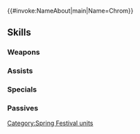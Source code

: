 {{#invoke:NameAbout|main|Name=Chrom}}{{HeroPage Tabs}}
{{Hero Infobox
|Name=Chrom
|Title=Spring Exalt
|GrowthModifier=None
|WeaponType=Green Axe
|Origin=Fire Emblem Awakening
|Gender=Male
|MoveType=Infantry
|actorEN=Matt Mercer
|actorJP=杉田智和
|artist=えびら
|releaseDate=March 30, 2017
|TagID=春祭クロム
|InternalID=115
|Properties=special,hat,specRate_202202
|cv1=10
|cv2=100100
|description=A prince of Ylisse and descendant of the Hero-King. Dressed to celebrate the spring festival. Appears in Fire Emblem Awakening.
}}
{{Stats Page
|Lv1HP=19|Lv1ATK=9|Lv1SPD=8|Lv1DEF=6|Lv1RES=5
|GRHP=55|GRATK=60|GRSPD=55|GRDEF=50|GRRES=35
}}
==Skills==
===Weapons===
{{Weapons Table
|weapon1=Iron Axe
|weapon1Default=1
|weapon1Unlock=1
|weapon2=Steel Axe
|weapon2Default=3
|weapon2Unlock=2
|weapon3=Carrot Axe
|weapon3Default=4
|weapon3Unlock=3
|weapon4=Carrot Axe+
|weapon4Default=5
|weapon4Unlock=5
}}
===Assists===
{{Assists Table
|assist1=Shove
|assist1Default=4
|assist1Unlock=3
}}
===Specials===
{{Specials Table}}
===Passives===
{{Passives Table
|passiveA1=Defense +1
|passiveA2=Attack/Def +1
|passiveA3=Attack/Def +2
|passiveA1Unlock=3
|passiveA2Unlock=4
|passiveA3Unlock=5
|passiveC1=Axe Experience 1
|passiveC2=Axe Experience 2
|passiveC3=Axe Experience 3
|passiveC1Unlock=1
|passiveC2Unlock=2
|passiveC3Unlock=4
}}
{{Heroes Navbox}}
[[Category:Spring Festival units]]